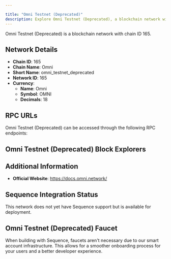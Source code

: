 ```yaml
---

title: "Omni Testnet (Deprecated)"
description: Explore Omni Testnet (Deprecated), a blockchain network with chain ID 165. Learn about its native currency, Omni, and how to interact with the network.
---
```




Omni Testnet (Deprecated) is a blockchain network with chain ID 165.

## Network Details

- **Chain ID**: 165
- **Chain Name**: Omni
- **Short Name**: omni_testnet_deprecated
- **Network ID**: 165
- **Currency**: 
  - **Name**: Omni
  - **Symbol**: OMNI
  - **Decimals**: 18

## RPC URLs

Omni Testnet (Deprecated) can be accessed through the following RPC endpoints:



## Omni Testnet (Deprecated) Block Explorers



## Additional Information

- **Official Website**: https://docs.omni.network/

## Sequence Integration Status

This network does not yet have Sequence support but is available for deployment.

## Omni Testnet (Deprecated) Faucet

When building with Sequence, faucets aren't necessary due to our smart account infrastructure. This allows for a smoother onboarding process for your users and a better developer experience.
